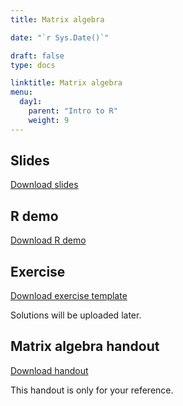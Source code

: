 ---
title: Matrix algebra 

date: "`r Sys.Date()`"

draft: false
type: docs

linktitle: Matrix algebra
menu:
  day1:
    parent: "Intro to R"
    weight: 9
---

## Slides

[Download slides](../../../Course_Modularization/Intro, general, packages/matrixAlgebraSlidesExtra.pptx)

## R demo

[Download R demo](../../../Course_Modularization/Intro, general, packages/Matrix algebra in R - demo.R)

## Exercise

[Download exercise template](../../../Course_Modularization/Intro, general, packages/Matrix algebra in R - template.Rmd)

Solutions will be uploaded later.

## Matrix algebra handout 

[Download handout](../../../Course_Modularization/Intro, general, packages/matrix.algebra.pdf)

This handout is only for your reference.

